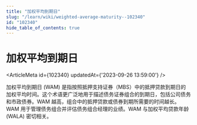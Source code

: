 ```yaml
---
title: "加权平均到期日"
slug: "/learn/wiki/weighted-average-maturity--102340"
id: "102340"
hide_table_of_contents: true
---
```



# 加权平均到期日

<ArticleMeta id={102340} updatedAt={'2023-09-26 13:59:00'} />
<div className='border-solid border-b border-t-0 my-4 border-[var(--ifm-color-gray-300)]' />

加权平均到期日 (WAM) 是指按照抵押支持证券（MBS）中的抵押贷款到期日的加权平均时间。这个术语更广泛地用于描述债务证券组合的到期日，包括公司债务和市政债券。WAM 越高，组合中的抵押贷款或债券到期所需要的时间越长。WAM 用于管理债务组合并评估债务组合经理的业绩。WAM 与加权平均贷款年龄 (WALA) 密切相关。
